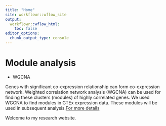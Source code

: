```yaml
---
title: "Home"
site: workflowr::wflow_site
output:
  workflowr::wflow_html:
    toc: false
editor_options:
  chunk_output_type: console
---
```


# Module analysis

- WGCNA

Genes with significant co-expression relationship can form co-expression network. Weighted correlation network analysis (WGCNA) can be used for finding these clusters (modules) of highly correlated genes. We used WGCNA to find modules in GTEx expression data. These modules will be used in subsequent analysis.[For more details](https://xsun1229.github.io/module_analysis/wgcna_module.html)





Welcome to my research website.
